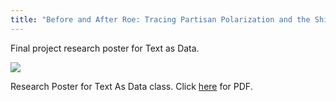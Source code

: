 ```yaml
---
title: "Before and After Roe: Tracing Partisan Polarization and the Shifting Landscape of Congressional Discourse on Abortion"
---
```


Final project research poster for Text as Data.

![](Justine_Shakespeare_DACSS758_Text_as_Data.png)

Research Poster for Text As Data class. Click [here](Justine_Shakespeare_DACSS758_Text_as_Data.pdf) for PDF.
